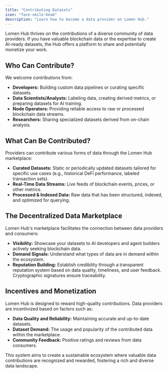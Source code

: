 ```yaml
---
title: "Contributing Datasets"
icon: "face-smile-beam"
description: "Learn how to become a data provider on Lomen Hub."
---
```


Lomen Hub thrives on the contributions of a diverse community of data providers. If you have valuable blockchain data or the expertise to create AI-ready datasets, the Hub offers a platform to share and potentially monetize your work.

## Who Can Contribute?

We welcome contributions from:

- **Developers:** Building custom data pipelines or curating specific datasets.
- **Data Scientists/Analysts:** Labeling data, creating derived metrics, or preparing datasets for AI training.
- **Node Operators:** Providing reliable access to raw or processed blockchain data streams.
- **Researchers:** Sharing specialized datasets derived from on-chain analysis.

## What Can Be Contributed?

Providers can contribute various forms of data through the Lomen Hub marketplace:

- **Curated Datasets:** Static or periodically updated datasets tailored for specific use cases (e.g., historical DeFi performance, labeled transaction sets).
- **Real-Time Data Streams:** Live feeds of blockchain events, prices, or other metrics.
- **Processed & Indexed Data:** Raw data that has been structured, indexed, and optimized for querying.

## The Decentralized Data Marketplace

Lomen Hub's marketplace facilitates the connection between data providers and consumers:

- **Visibility:** Showcase your datasets to AI developers and agent builders actively seeking blockchain data.
- **Demand Signals:** Understand what types of data are in demand within the ecosystem.
- **Reputation Building:** Establish credibility through a transparent reputation system based on data quality, timeliness, and user feedback. Cryptographic signatures ensure traceability.

## Incentives and Monetization

Lomen Hub is designed to reward high-quality contributions. Data providers are incentivized based on factors such as:

- **Data Quality and Reliability:** Maintaining accurate and up-to-date datasets.
- **Dataset Demand:** The usage and popularity of the contributed data within the marketplace.
- **Community Feedback:** Positive ratings and reviews from data consumers.

This system aims to create a sustainable ecosystem where valuable data contributions are recognized and rewarded, fostering a rich and diverse data landscape.
